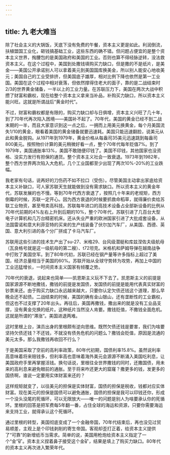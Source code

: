```yaml
---
---
---
```

title: 九 老大难当
---



除了社会主义的大锅饭，天底下没有免费的午餐，资本主义更是如此。利润倒流，扶植盟国工业化，砸钱搞基础工业，这些东西的确不错。但问题占便宜的是整个资本主义世界，掏腰包的是美国政府和美国的工业。否则也算不得经脉逆转，没法救资本主义。在这个过程中，美国到处撒钱填购买力缺口，但是撒的不是纸片，是美金——美国公开承诺别人可以拿着美元到美国国库换美金，所以别人能安心地收美元；美国自己的工业受排挤，但美国底子雄厚，相对比例下降也依然是第一工业国。美国在这个过程中相对衰落，但依然撑得住老大的面子，靠的是二战结束时2/3的世界黄金储备，一半以上的工业力量。在苏联压力下，美国在两次大战中积攒了财富和霸权，现在给整个资本主义拿来当补品，补购买力缺口，所以资本主义能兴旺。这就是所谓战后“黄金时代”。

不过，财富和霸权都是有限的，购买力缺口却与日俱增，资本主义兴旺了几十年，到了70年代再次陷入困境——美国补不起了。70年代，美国的黄金已经不到二战末期的一半，而且大家意识到这一点之后，一拥而上用美元换黄金，每个月美国流失1/10的黄金，眼看着美国的黄金储备就要迅速耗。美国只能迅速翻脸，说美元从此和黄金脱钩。从1971年到1979年，黄金价格从每盎司35美元迅速跳到每盎司800美元。按照物价计算的美元稍微好看一点，整个70年代每年贬值7%。到了1979年，美国通胀率13%，美国不敢随便印钱了。美国不印钱，其他国家也没资格、没实力发行有担保的通货。整个资本主义社会一致衰退。1973年到1982年，整个西方世界两次陷入大危机，几个工业国都至少出现了两次10%-20%的工业跌幅。

我老家有句话，说再好的刀伤药不如不拉口（受伤）。尽管美国主动拿出家底给资本主义补缺口，可人家苏联天生就能做到没有需求缺口。所以资本主义的黄金年代，苏联发展的也不慢。等到70年代西方衰退了，按照几十年来的老规矩，西方倒霉的时候，苏联一定开心。因为西方衰退的时候要抓救命稻草，就得廉价卖给苏联工业物资，甚至甩卖高科技。苏联每年进口的高技术设备占全部新设备的比例从70年代前期的4%左右上升到后期的10%，整个70年代，苏联引进了几百台大型电子计算机和几万台精密机床。还从失业严重的欧洲国家引进了大批成套设备，从法国雷诺和意大利菲亚特的买来的生产线装备了伏尔加汽车厂，从美国、西德、英国、意大利引进的各个分厂拼成了卡马汽车厂。

苏联用这些引进的技术生产出了su-27、米格29、台风级潜艇和库兹涅佐夫级航母（瓦良格号就是这一级航母的第二艘）、t72坦克。米格机和萨姆导弹在越南战争中打败了美国空军。到了80年代初，苏联已经在钢产量等许多指标上超过了美国，经济总量相当于美国的60%。苏联开始从全球守势转为攻势，再加上中国的工业迅猛增长，一时间资本主义国家有倾覆之势。

70年代的衰退，说起来也简单——凯恩斯主义玩不下去了。凯恩斯主义的前提是国家源源不断地撒钱，撒钱的前提是发国债，发国债的前提是能用代表真实财富的钞票来还。由于购买力缺口永远越来越大，只要你认定欠债还钱这个道理，那么早晚会还不起债。二战结束的时候，美国的确有金山银山，还有垄断性的工业霸权，但这也不过支撑了20年出头。再往后，美国再撒钱，撒出来的就是没有工业品支撑，没有黄金兑换的纸片。这种纸片当然没人肯要。撒钱贬值，不撒钱全面危机。这就是所谓的“滞涨”。美国进退两难。

这时里根上台，演员出身的里根颇有逆向思维。既然欠债还钱是要害，我们为啥要坚持欠债还钱？不还钱，不就没有债务危机的问题么？撒钱会贬值，原因是流通的美元太多。那么我撒钱再收回不行么？

于是美国采取了空前的高利率政策，80年代初期，国债利率15.8%。虽然说利率高意味着将来赔钱多，但利率高也意味着海外美元会源源不断涌入美国吃利息，让美国政府手里再掌握活钱。换句话说，里根往全世界撒钱的同时，还撒国债，用未来的高利息来避免眼前的通胀。至于将来咋还更大的窟窿？撒更多的钱，发更多的国债啊，谁说一定要用实体财富来还的？

这样规矩就变了，以往美元的担保是实体财富，国债的担保是税收，钱都对应实体财富。现在美元的担保是国债可以避免通胀，国债的担保是我可以印钱还你，形成一个没头没尾的死循环，可以无限放大——唯一的问题是别人为啥要承认你的死循环。里根的回答是把军费每5年翻一番，占住全球的海运和资源，只要你需要海运来支持工业，就得承认这个死循环。

通过里根的转型，美国彻底变成了一个金融帝国，70年代结束后，再也没见过贸易顺差，主观上是个印钱剥削的寄生帝国。客观却歪打正着，给资本主义提供了“可靠”的新增纸币当需求。简单的说，美国用枪炮给资本主义指定了一个“金”矿。资本主义捏着鼻子接受这个金矿，结果是填上了购买力缺口。80年代的资本主义再次进入繁荣年代。